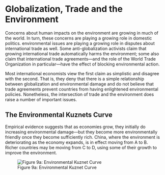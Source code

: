 # Globalization, Trade and the Environment

Concerns about human impacts on the environment are growing in much of the world. In turn, these concerns are playing a growing role in domestic politics. environmental issues are playing a growing role in disputes about international trade as well. Some anti-globalization activists claim that growing international trade automatically harms the environment; some also claim that international trade agreements---and the role of the World Trade Organization in particular---have the effect of blocking environmental action.

Most international economists view the first claim as simplistic and disagree with the second. That is, they deny that there is a simple relationship between globalization and environmental damage and do not believe that trade agreements prevent countries from having enlightened environmental policies. Nonetheless, the intersection of trade and the environment does raise a number of important issues.

## The Environmental Kuznets Curve

Empirical evidence suggests that as economies grow, they initially do increasing environmental damage---but they become more environmentally friendly once they become sufficiently rich. China, where the environment is deteriorating as the economy expands, is in effect moving from A to B. Richer countries may be moving from C to D, using some of their growth to improve the environment.

![Figure 9a: Environmental Kuznet Curve](figures/kuznet_curve_1.jpg)
